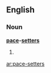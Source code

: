 ==English==
===Noun===
'''[[pace]]-[[setters]]'''
# {{alternative plural of|[[pace-setter]]|[[pacesetters]]}}

[[ar:pace-setters]]